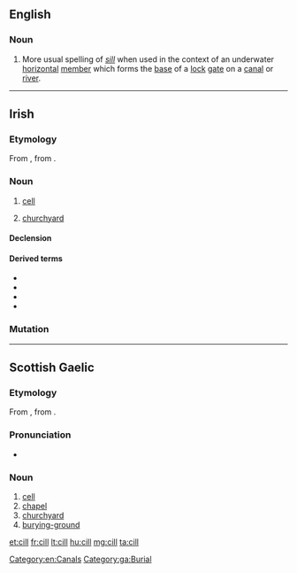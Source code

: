 ==English==

===Noun===
{{en-noun}}

# More usual spelling of ''[[sill]]'' when used in the context of an underwater [[horizontal]] [[member]] which forms the [[base]] of a  [[lock]] [[gate]] on a [[canal]] or [[river]].

[[Category:en:Canals]]

----

==Irish==

===Etymology===
From {{etyl|sga|ga}} {{term|cell|lang=sga}}, from {{etyl|la|ga}} {{term|cella|lang=la}}.

===Noun===
{{ga-noun|cille|cealla|g=f}}

# {{context|biology|lang=ga}} [[cell]]
# [[churchyard]]

====Declension====
{{ga-decl-f2|c|ill|ille|pl=ealla|genpl=eall}}

====Derived terms====
* {{l|ga|aoncheallach}}
* {{l|ga|cillín}}
* {{l|ga|eachtarcheallach|gloss=extracellular}}
* {{l|ga|fótaichill}}

===Mutation===
{{ga mut cons|c|ill}}

[[Category:ga:Burial]]

----

==Scottish Gaelic==

===Etymology===
From {{etyl|sga|gd}} {{term|cell|lang=sga}}, from {{etyl|la|gd}} {{term|cella|lang=la}}.

===Pronunciation===
* {{IPA|[kʲiːʎ]|lang=gd}}

===Noun===
{{gd-noun|g=f|gen=cille|pl=cilltean}}

# [[cell]]
# [[chapel]]
# [[churchyard]]
# [[burying-ground]]

[[et:cill]]
[[fr:cill]]
[[lt:cill]]
[[hu:cill]]
[[mg:cill]]
[[ta:cill]]